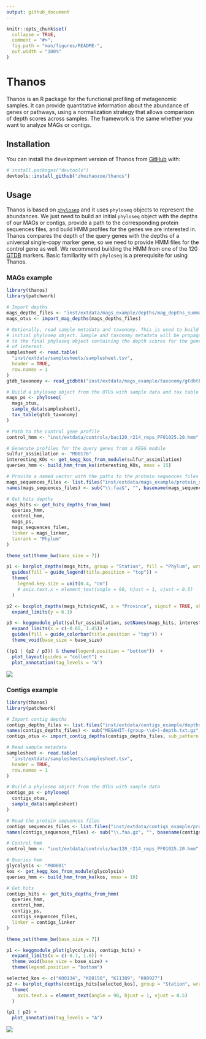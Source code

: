 ```yaml
---
output: github_document
---
```


<!-- README.md is generated from README.Rmd. Please edit that file -->

```r
knitr::opts_chunk$set(
  collapse = TRUE,
  comment = "#>",
  fig.path = "man/figures/README-",
  out.width = "100%"
)
```

# Thanos

<!-- badges: start -->
<!-- badges: end -->

Thanos is an R package for the functional profiling of metagenomic samples.
It can provide quantitative information about the abundance of genes or pathways, using a normalization strategy that allows comparison of depth scores across samples.
The framework is the same whether you want to analyze MAGs or contigs.

## Installation

You can install the development version of Thanos from [GitHub](https://github.com/) with:

``` r
# install.packages("devtools")
devtools::install_github("zhezhaozoe/thanos")
```

## Usage

Thanos is based on [`phyloseq`](https://joey711.github.io/phyloseq/) and it uses `phyloseq` objects to represent the abundances.
We just need to build an initial `phyloseq` object with the depths of our MAGs or contigs, provide a path to the corresponding protein sequences files, and build HMM profiles for the genes we are interested in.
Thanos compares the depth of the query genes with the depths of a universal single-copy marker gene, so we need to provide HMM files for the control gene as well. We recommend building the HMM from one of the 120 [GTDB](https://gtdb.ecogenomic.org/) markers.
Basic familiarity with `phyloseq` is a prerequisite for using Thanos.

### MAGs example

```r

library(thanos)
library(patchwork)

# Import depths
mags_depths_files <- "inst/extdata/mags_example/depths/mag_depths_summary.tsv"
mags_otus <- import_mag_depths(mags_depths_files)

# Optionally, read sample metadata and taxonomy. This is used to build an
# initial phyloseq object. Sample and taxonomy metadata will be propagated
# to the final phyloseq object containing the depth scores for the genes
# of interest.
samplesheet <- read.table(
  "inst/extdata/samplesheets/samplesheet.tsv",
  header = TRUE,
  row.names = 1
)
gtdb_taxonomy <- read_gtdbtk("inst/extdata/mags_example/taxonomy/gtdbtk_summary.tsv")

# Build a phyloseq object from the OTUs with sample data and tax table
mags_ps <- phyloseq(
  mags_otus,
  sample_data(samplesheet),
  tax_table(gtdb_taxonomy)
)

# Path to the control gene profile
control_hmm <- "inst/extdata/controls/bac120_r214_reps_PF01025.20.hmm"

# Generate profiles for the query genes from a KEGG module
sulfur_assimilation <- "M00176"
interesting_KOs <- get_kegg_kos_from_module(sulfur_assimilation)
queries_hmm <- build_hmm_from_ko(interesting_KOs, nmax = 15)

# Provide a named vector with the paths to the protein sequences files
mags_sequences_files <- list.files("inst/extdata/mags_example/protein_sequences", full.names = TRUE)
names(mags_sequences_files) <- sub("\\.faa$", "", basename(mags_sequences_files))

# Get hits depths
mags_hits <- get_hits_depths_from_hmm(
  queries_hmm,
  control_hmm,
  mags_ps,
  mags_sequences_files,
  linker = mags_linker,
  taxrank = "Phylum"
)

theme_set(theme_bw(base_size = 7))

p1 <- barplot_depths(mags_hits, group = "Station", fill = "Phylum", wrap = c("Gene", "Province")) +
  guides(fill = guide_legend(title.position = "top")) +
  theme(
    legend.key.size = unit(0.4, "cm")
    # axis.text.x = element_text(angle = 90, hjust = 1, vjust = 0.5)
  )

p2 <- boxplot_depths(mags_hits$cysNC, x = "Province", signif = TRUE, show.legend = FALSE) +
  expand_limits(y = 6.1)

p3 <- keggmodule_plot(sulfur_assimilation, setNames(mags_hits, interesting_KOs)) +
  expand_limits(x = c(-0.65, 1.45)) +
  guides(fill = guide_colorbar(title.position = "top")) +
  theme_void(base_size = base_size)

((p1 | (p2 / p3)) & theme(legend.position = "bottom"))  +
  plot_layout(guides = "collect") +
  plot_annotation(tag_levels = "A")

```

![](paper/figures/mags_second_patchwork.png)

### Contigs example

```r

library(thanos)
library(patchwork)

# Import contig depths
contigs_depths_files <- list.files("inst/extdata/contigs_example/depths/", full.names = T)
names(contigs_depths_files) <- sub("MEGAHIT-(group-\\d+)-depth.txt.gz", "\\1", basename(contigs_depths_files))
contigs_otus <- import_contig_depths(contigs_depths_files, sub_pattern = "MEGAHIT-group-\\d+-([^.]*).*", sub_replacement = "\\1")

# Read sample metadata
samplesheet <- read.table(
  "inst/extdata/samplesheets/samplesheet.tsv",
  header = TRUE,
  row.names = 1
)

# Build a phyloseq object from the OTUs with sample data
contigs_ps <- phyloseq(
  contigs_otus,
  sample_data(samplesheet)
)

# Read the protein sequences files
contigs_sequences_files <- list.files("inst/extdata/contigs_example/protein_sequences", full.names = T)
names(contigs_sequences_files) <- sub("\\.faa.gz", "", basename(contigs_sequences_files))

# Control hmm
control_hmm <- "inst/extdata/controls/bac120_r214_reps_PF01025.20.hmm"

# Queries hmm
glycolysis <- "M00001"
kos <- get_kegg_kos_from_module(glycolysis)
queries_hmm <- build_hmm_from_ko(kos, nmax = 10)

# Get hits
contigs_hits <- get_hits_depths_from_hmm(
  queries_hmm,
  control_hmm,
  contigs_ps,
  contigs_sequences_files,
  linker = contigs_linker
)

theme_set(theme_bw(base_size = 7))

p1 <- keggmodule_plot(glycolysis, contigs_hits) +
  expand_limits(x = c(-0.7, 1.6)) +
  theme_void(base_size = base_size) +
  theme(legend.position = "bottom")

selected_kos <- c("K00134", "K00150", "K11389", "K00927")
p2 <- barplot_depths(contigs_hits[selected_kos], group = "Station", wrap = "Gene") +
  theme(
    axis.text.x = element_text(angle = 90, hjust = 1, vjust = 0.5)
  )

(p1 | p2) +
  plot_annotation(tag_levels = "A")

```

![](paper/figures/mags_second_patchwork.png)
